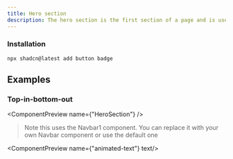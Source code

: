 ```yaml
---
title: Hero section
description: The hero section is the first section of a page and is used to introduce the page content
---
```


### Installation

```tsx
npx shadcn@latest add button badge
```

## Examples

### Top-in-bottom-out

<ComponentPreview name={"HeroSection"} />

> Note this uses the Navbar1 component. You can replace it with your own Navbar component or use the default one

<ComponentPreview name={"animated-text"} text/>

